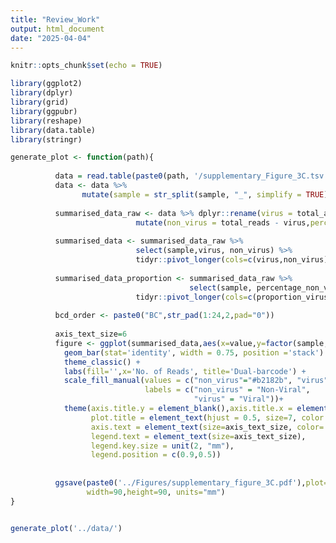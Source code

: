 ```yaml
---
title: "Review_Work"
output: html_document
date: "2025-04-04"
---
```


```r
knitr::opts_chunk$set(echo = TRUE)
```


```r
library(ggplot2)
library(dplyr)
library(grid)
library(ggpubr)
library(reshape)
library(data.table)
library(stringr)

```


```r

generate_plot <- function(path){
          
          data = read.table(paste0(path, '/supplementary_Figure_3C.tsv'), header=TRUE)
          data <- data %>%
                mutate(sample = str_split(sample, "_", simplify = TRUE)[,1])
          
          summarised_data_raw <- data %>% dplyr::rename(virus = total_assembled,proportion_virus = assembled) %>%
                            mutate(non_virus = total_reads - virus,percentage_non_virus = 100 - proportion_virus)
          
          summarised_data <- summarised_data_raw %>%
                            select(sample,virus, non_virus) %>%
                            tidyr::pivot_longer(cols=c(virus,non_virus), names_to=c('variable'))
          
          summarised_data_proportion <- summarised_data_raw %>% 
                                        select(sample, percentage_non_virus, proportion_virus)%>%
                            tidyr::pivot_longer(cols=c(proportion_virus,percentage_non_virus), names_to=c('variable'))
 
          bcd_order <- paste0("BC",str_pad(1:24,2,pad="0"))
          
          axis_text_size=6
          figure <- ggplot(summarised_data,aes(x=value,y=factor(sample,levels=rev(bcd_order)),fill = variable))  +
            geom_bar(stat='identity', width = 0.75, position ='stack') +
            theme_classic() +
            labs(fill='',x='No. of Reads', title='Dual-barcode') +
            scale_fill_manual(values = c("non_virus"="#b2182b", "virus"="#bababa"),
                              labels = c("non_virus" = "Non-Viral",
                                         "virus" = "Viral"))+
            theme(axis.title.y = element_blank(),axis.title.x = element_text(size=7),
                  plot.title = element_text(hjust = 0.5, size=7, color = 'black'),
                  axis.text = element_text(size=axis_text_size, color='black'),
                  legend.text = element_text(size=axis_text_size),
                  legend.key.size = unit(2, "mm"),
                  legend.position = c(0.9,0.5))
          
  
          ggsave(paste0('../Figures/supplementary_figure_3C.pdf'),plot= figure,
                 width=90,height=90, units="mm")
}


generate_plot('../data/')




```





